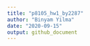 ```yaml
---
title: "p8105_hw1_by2287"
author: "Binyam Yilma"
date: "2020-09-15"
output: github_document
---
```


